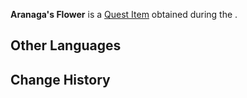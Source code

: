 {{Item Infobox
|id           = 101821
|image        = Item Aranara Flower.png
|type         = Quest Items
|description  = A flower gifted to you by [[Aranaga]]<br>"Season of rain returns, plants rejoice... The pomegranate sings, the apples clap."
|source1      = [[The Final Chapter]]
}}
'''Aranaga's Flower''' is a [[Quest Item]] obtained during the {{Quest|The Final Chapter}}.

==Other Languages==
{{Other Languages
|en      = Aranaga's Flower
|zhs     = 兰纳迦的花
|zhs_rm  = Lánnàjiā de Huā
|zht     = 蘭納迦的花
|zht_rm  = Lánnàjiā de Huā
|ja      = アランナガの花
|ja_rm   = Arannaga no Hana
|ko      = 아란나가의 꽃
|ko_rm   = Arannaga-ui Kkot
|es      = Flor de Aranaga
|fr      = Fleur d'Aranaga
|ru      = Цветок Аранаги
|th      = ดอกไม้ของ Aranaga
|th_rm   = Dokmai khong Aranaga
|vi      = {{tt|Hoa|花}} Aranaga
|de      = Blume von Aranaga
|id      = Bunga Aranaga
|pt      = Flor de Aranaga
|tr      = Aranaga'nın Çiçeği
|it      = Fiore di Aranaga
}}

==Change History==
{{Change History|3.0}}